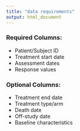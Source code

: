 ```yaml
---
title: "data requirements"
output: html_document
---
```


### Required Columns:
- Patient/Subject ID
- Treatment start date  
- Assessment dates
- Response values

### Optional Columns:
- Treatment end date
- Treatment type/arm
- Death date
- Off-study date
- Baseline characteristics
